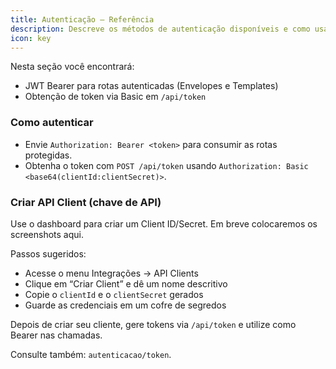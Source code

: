 ```yaml
---
title: Autenticação — Referência
description: Descreve os métodos de autenticação disponíveis e como usá-los.
icon: key
---
```


Nesta seção você encontrará:

- JWT Bearer para rotas autenticadas (Envelopes e Templates)
- Obtenção de token via Basic em `/api/token`

### Como autenticar
- Envie `Authorization: Bearer <token>` para consumir as rotas protegidas.
- Obtenha o token com `POST /api/token` usando `Authorization: Basic <base64(clientId:clientSecret)>`.

### Criar API Client (chave de API)
Use o dashboard para criar um Client ID/Secret. Em breve colocaremos os screenshots aqui.

Passos sugeridos:
- Acesse o menu Integrações → API Clients
- Clique em “Criar Client” e dê um nome descritivo
- Copie o `clientId` e o `clientSecret` gerados
- Guarde as credenciais em um cofre de segredos

Depois de criar seu cliente, gere tokens via `/api/token` e utilize como Bearer nas chamadas.

Consulte também: `autenticacao/token`.
